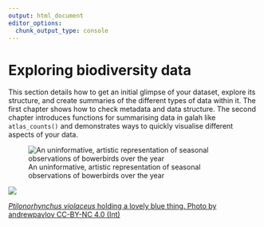 ```yaml
---
output: html_document
editor_options: 
  chunk_output_type: console
---
```


# Exploring biodiversity data

This section details how to get an initial glimpse of your dataset, explore its structure, and create summaries of the different types of data within it. The first chapter shows how to check metadata and data structure. The second chapter introduces functions for summarising data in galah like `atlas_counts()` and demonstrates ways to quickly visualise different aspects of your data.

![An uninformative, artistic representation of seasonal observations of bowerbirds over the year](../images/ridgeplot_bowerbirds.png)

::: aside

<img src="https://ala-images.s3.ap-southeast-2.amazonaws.com/store/d/c/3/5/1ecc22ef-4e2d-47e6-96d5-4bd26ff553cd/original" class="rounded"/></img>

::: figure-caption
[*Ptilonorhynchus violaceus* holding a lovely blue thing. Photo by
andrewpavlov CC-BY-NC 4.0
(Int)](https://biocache.ala.org.au/occurrences/81b635f7-1893-48a0-bd92-b36b82eecdab)
:::
:::